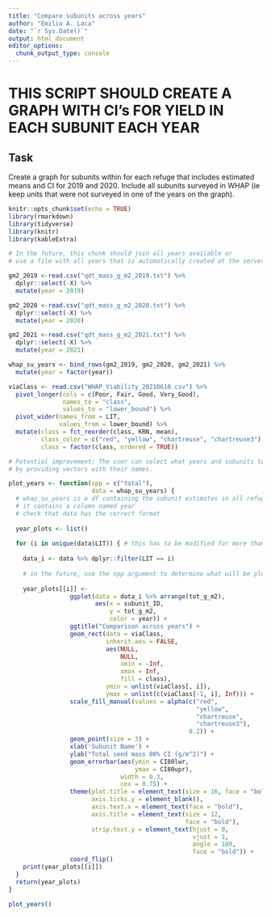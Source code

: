 ```yaml
---
title: "Compare subunits across years"
author: "Emilio A. Laca"
date: "`r Sys.Date()`"
output: html_document
editor_options: 
  chunk_output_type: console
---
```


# THIS SCRIPT SHOULD CREATE A GRAPH WITH CI's FOR YIELD IN EACH SUBUNIT EACH YEAR

## Task

Create a graph for subunits within for each refuge that includes estimated means and CI for 2019 and 2020. Include all subunits surveyed in WHAP (ie keep units that were not surveyed in one of the years on the graph).

```r

knitr::opts_chunk$set(echo = TRUE)
library(rmarkdown)
library(tidyverse)
library(knitr)
library(kableExtra)


```


```r

# In the future, this chunk should join all years available or
# use a file with all years that is automatically created at the server.

gm2_2019 <-read.csv("qdt_mass_g_m2_2019.txt") %>%
  dplyr::select(-X) %>%
  mutate(year = 2019)

gm2_2020 <-read.csv("qdt_mass_g_m2_2020.txt") %>%
  dplyr::select(-X) %>%
  mutate(year = 2020)

gm2_2021 <-read.csv("qdt_mass_g_m2_2021.txt") %>%
  dplyr::select(-X) %>%
  mutate(year = 2021)

whap_su_years <- bind_rows(gm2_2019, gm2_2020, gm2_2021) %>%
  mutate(year = factor(year))

viaClass <- read.csv("WHAP_Viability_20210610.csv") %>%
  pivot_longer(cols = c(Poor, Fair, Good, Very_Good),
               names_to = "class",
               values_to = "lower_bound") %>%
  pivot_wider(names_from = LIT,
              values_from = lower_bound) %>%
  mutate(class = fct_reorder(class, KRN, mean),
         class_color = c("red", "yellow", "chartreuse", "chartreuse3"),
         class = factor(class, ordered = TRUE))


```


```r

# Potential improvement: The user can select what years and subunits to compare
# by providing vectors with their names.

plot_years <- function(spp = c("total"),
                       data = whap_su_years) {
  # whap_su_years is a df containing the subunit estimates in all refuges all years
  # it contains a column named year
  # check that data has the correct format
  
  year_plots <- list()
  
  for (i in unique(data$LIT)) { # this has to be modified for more than one species
    
    data_i <- data %>% dplyr::filter(LIT == i)
    
    # in the future, use the spp argument to determine what will be plotted
    
    year_plots[[i]] <-
                 ggplot(data = data_i %>% arrange(tot_g_m2),
                        aes(x = subunit_ID,
                            y = tot_g_m2,
                            color = year)) +
                 ggtitle("Comparison across years") +
                 geom_rect(data = viaClass,
                           inherit.aes = FALSE,
                           aes(NULL,
                               NULL,
                               xmin = -Inf,
                               xmax = Inf,
                               fill = class),
                           ymin = unlist(viaClass[, i]),
                           ymax = unlist(c(viaClass[-1, i], Inf))) +
                 scale_fill_manual(values = alpha(c("red",
                                                    "yellow",
                                                    "chartreuse",
                                                    "chartreuse3"),
                                                  0.2)) +
                 geom_point(size = 3) +
                 xlab('Subunit Name') +
                 ylab("Total seed mass 80% CI (g/m^2)") +
                 geom_errorbar(aes(ymin = CI80lwr,
                                   ymax = CI80upr),
                               width = 0.3,
                               cex = 0.75) +
                 theme(plot.title = element_text(size = 16, face = "bold"),
                       axis.ticks.y = element_blank(),
                       axis.text.x = element_text(face = "bold"),
                       axis.title = element_text(size = 12,
                                                 face = "bold"),
                       strip.text.y = element_text(hjust = 0,
                                                   vjust = 1,
                                                   angle = 180,
                                                   face = "bold")) +
                 coord_flip()
    print(year_plots[[i]])
  }
  return(year_plots)
}

plot_years()


```

